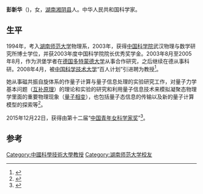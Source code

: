 '''彭新华'''（{{bd|1978年|6月||}})，女，[[湖南|湖南]][[湘阴县|湘阴县]]人。中华人民共和国科学家。

== 生平 ==
1994年，考入[[湖南师范大学|湖南师范大学]]物理系，2003年，获得[[中国科学院|中国科学院]]武汉物理与数学研究所博士学位，并获2003年度中国科学院院长优秀奖学金。2003年8月至2005年8月，作为洪堡学者在[[德国|德国]][[多特蒙德大学|多特蒙德大学]]从事合作研究，之后继续在德从事科研。2008年4月，被[[中国科学技术大学|中国科学技术大学]]“百人计划”引进聘为教授<ref>{{cite news|title=湘阴籍教授彭新华获“中国青年女科学家”奖|url=http://news.163.com/15/1225/09/BBM0VC4900014AEE.html|accessdate=2016-01-01|agency=网易}}{{Dead link|date=2020年1月 |bot=InternetArchiveBot |fix-attempted=yes }}</ref>。

她从事磁共振自旋体系的作量子计算与量子信息处理的实验研究工作，对量子力学基本问题（[[互补原理|互补原理]]）的理论和实验的研究和利用量子信息技术来模拟凝聚态物理学里面的重要物理现象（[[量子相变|量子相变]]），也包括量子态信息的传输以及新的量子计算模型的探索等<ref>{{cite news|title=科大教授彭新华获“中国青年女科学家奖” 耐得住冬天的寂寞 秋天才会硕果累累|url=http://news.hf365.com/system/2015/12/25/014831566.shtml|accessdate=2016-01-01|agency=合肥晚报|archive-date=2016-03-04|archive-url=https://web.archive.org/web/20160304194147/http://news.hf365.com/system/2015/12/25/014831566.shtml|dead-url=no}}</ref>。

2015年12月22日，获得由第十二届“[[中国青年女科学家奖|中国青年女科学家奖]]”<ref>{{cite news|title=科大教授彭新华获“中国青年女科学家奖”|url=http://news.ustc.edu.cn/mtgz/201512/t20151225_234050.html|accessdate=2016-01-01|work=【合肥晚报】|agency=中国科大|archive-url=https://web.archive.org/web/20160304122127/http://news.ustc.edu.cn/mtgz/201512/t20151225_234050.html|archive-date=2016-03-04|dead-url=yes}}</ref>。

==参考==
{{reflist}}

[[Category:中國科學技術大學教授|Category:中國科學技術大學教授]]
[[Category:湖南师范大学校友|Category:湖南师范大学校友]]